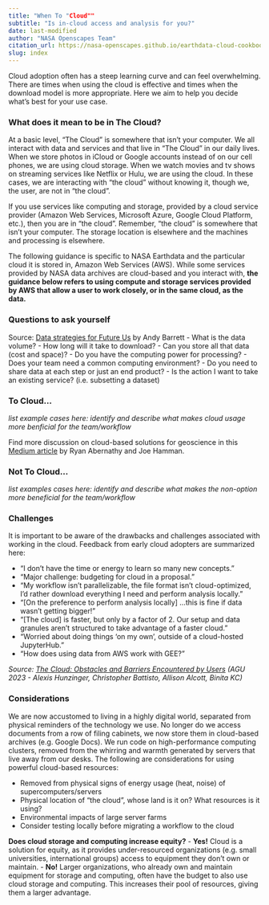 ```yaml
---
title: "When To "Cloud""
subtitle: "Is in-cloud access and analysis for you?" 
date: last-modified
author: "NASA Openscapes Team"
citation_url: https://nasa-openscapes.github.io/earthdata-cloud-cookbook/when-to-cloud.html
slug: index
---
```



Cloud adoption often has a steep learning curve and can feel overwhelming. There are times when using the cloud is effective and times when the download model is more appropriate. Here we aim to help you decide what's best for your use case.

### What does it mean to be in The Cloud?

At a basic level, "The Cloud" is somewhere that isn't your computer. We all interact with data and services and that live in "The Cloud" in our daily lives. When we store photos in iCloud or Google accounts instead of on our cell phones, we are using cloud storage. When we watch movies and tv shows on streaming services like Netflix or Hulu, we are using the cloud. In these cases, we are interacting with "the cloud" without knowing it, though we, the user, are not in "the cloud".

If you use services like computing and storage, provided by a cloud service provider (Amazon Web Services, Microsoft Azure, Google Cloud Platform, etc.), then you are in "the cloud". Remember, "the cloud" is somewhere that isn't your computer. The storage location is elsewhere and the machines and processing is elsewhere. 

The following guidance is specific to NASA Earthdata and the particular cloud it is stored in, Amazon Web Services (AWS). While some services provided by NASA data archives are cloud-based and you interact with, **the guidance below refers to using compute and storage services provided by AWS that allow a user to work closely, or in the same cloud, as the data.**

### Questions to ask yourself
Source: [Data strategies for Future Us](https://nsidc.github.io/data_strategies_for_future_us/data_strategies_slides#/when-to-cloud) by Andy Barrett
- What is the data volume?
- How long will it take to download?
- Can you store all that data (cost and space)?
- Do you have the computing power for processing?
- Does your team need a common computing environment?
- Do you need to share data at each step or just an end product?
- Is the action I want to take an existing service? (i.e. subsetting a dataset)


### To Cloud...

_list example cases here: identify and describe what makes cloud usage more benficial for the team/workflow_

Find more discussion on cloud-based solutions for geoscience in this [Medium article](https://medium.com/pangeo/closed-platforms-vs-open-architectures-for-cloud-native-earth-system-analytics-1ad88708ebb6) by Ryan Abernathy and Joe Hamman.

### Not To Cloud...

_list examples cases here: identify and describe what makes the non-option more beneficial for the team/workflow_


### Challenges
It is important to be aware of the drawbacks and challenges associated with working in the cloud. Feedback from early cloud adopters are summarized here:

- "I don't have the time or energy to learn so many new concepts."
- "Major challenge: budgeting for cloud in a proposal."
- "My workflow isn't parallelizable, the file format isn't cloud-optimized, I'd rather download everything I need and perform analysis locally."
- "[On the preference to perform analysis locally] ...this is fine if data wasn't getting bigger!"
- "[The cloud] is faster, but only by a factor of 2. Our setup and data granules aren't structured to take advantage of a faster cloud."
- "Worried about doing things 'on my own', outside of a cloud-hosted JupyterHub."
- "How does using data from AWS work with GEE?"

_Source: [The Cloud: Obstacles and Barriers Encountered by Users](https://agu23.ipostersessions.com/Default.aspx?s=C7-8E-7D-F2-9E-4D-4A-EE-D9-1A-E4-35-08-46-FA-3F) (AGU 2023 - Alexis Hunzinger, Christopher Battisto, Allison Alcott, Binita KC)_

### Considerations
We are now accustomed to living in a highly digital world, separated from physical reminders of the technology we use. No longer do we access documents from a row of filing cabinets, we now store them in cloud-based archives (e.g. Google Docs). We run code on high-performance computing clusters, removed from the whirring and warmth generated by servers that live away from our desks. The following are considerations for using powerful cloud-based resources:

- Removed from physical signs of energy usage (heat, noise) of supercomputers/servers
- Physical location of "the cloud", whose land is it on? What resources is it using?
- Environmental impacts of large server farms 
- Consider testing locally before migrating a workflow to the cloud

**Does cloud storage and computing increase equity?**
- **Yes!** Cloud is a solution for equity, as it provides under-resourced organizations (e.g. small universities, international groups) access to equipment they don't own or maintain.
- **No!** Larger organizations, who already own and maintain equipment for storage and computing, often have the budget to also use cloud storage and computing. This increases their pool of resources, giving them a larger advantage.